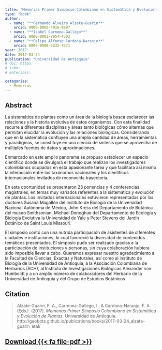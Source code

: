 ```yaml
---
title: "Memorias Primer Simposio Colombiano en Sistemática y Evolución de Plantas"
type: "book"
author:
  - name: "**Fernando Alveiro Alzate-Guarin**"
    orcid: 0000-0002-4916-8897
  - name: "**Isabel Carmona-Gallego**"
    orcid: 0000-0001-8954-4503
  - name: "**Felipe Alfonso Cardona-Naranjo**"
    orcid: 0009-0008-6232-7371
year: 2017
date: 2017-03-24
publication: "Universidad de Antioquia"
# doi: https:
# isbn: 
# materials: 

categories:
  - Memorias
---
```


## Abstract

La sistemática de plantas como un área de la biología busca esclarecer las relaciones y la historia evolutiva de estos organismos. Con esta finalidad recurre a diferentes disciplinas y áreas tanto biológicas cómo alternas que permitan elucidar la evolución y las relaciones biológicas. Considerando que en la sistemática confluyen una amplia cantidad de áreas, herramientas y paradigmas, se constituye en una ciencia de síntesis que se aprovecha de múltiples fuentes de datos y aproximaciones.

Enmarcado en este amplio panorama se propuso establecer un espacio científico donde se divulgará el trabajo que realizan los investigadores colombianos ocupados en esta apasionante tarea y que facilitara así mismo la interacción entre los taxónomos nacionales y los científicos internacionales invitados de reconocida trayectoria.

En esta oportunidad se presentaron 23 ponencias y 4 conferencias magistrales, en temas muy variados referentes a la sistemática y evolución de plantas. Los invitados internacionales estuvieron representados por los doctores Susana Magallón del Instituto de Biología de la Universidad Nacional Autónoma de México, John Kress del Departamento de Botánica del museo Smithsonian, Michael Donoghue del Departamento de Ecología y Biología Evolutiva la Universidad de Yale y Peter Stevens del Jardín Botánico de Saint Louis Missouri.

El simposio contó con una nutrida participación de asistentes de diferentes ciudades e instituciones, lo cual favoreció la diversidad de contenidos temáticos presentados. El simposio pudo ser realizado gracias a la participación de instituciones y personas, sin cuya colaboración hubiera sido imposible llevar a cabo. Queremos expresar nuestro agradecimiento a la Facultad de Ciencias, Exactas y Naturales, así como al Instituto de Biología de la Universidad de Antioquia, a la Asociación Colombiana de Herbarios (ACH), al Instituto de Investigaciones Biológicas Alexander von Humboldt y a un amplio número de colaboradores del Herbario de la Universidad de Antioquia y del Grupo de Estudios Botánicos

## Citation

> Alzate-Guarin, F. A., Carmona-Gallego, I., & Cardona-Naranjo, F. A. (Eds.). (2017). *Memorias Primer Simposio Colombiano en Sistemática y Evolución de Plantas*. Universidad de Antioquia. http://geobota.github.io/publications/books/2017-03-24_alzate-guarin_etal/

## [Download {{< fa file-pdf >}}](/resources/books/memorias_primer-simposio-colombiano-sistematica-evolucion-plantas.pdf)